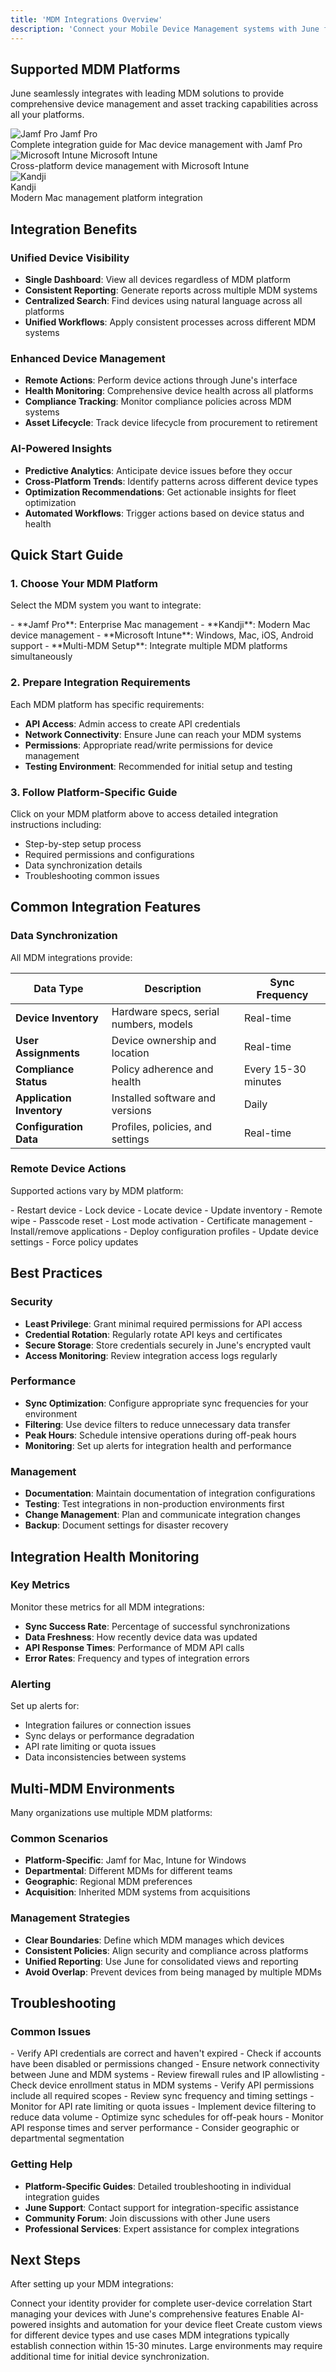 ```yaml
---
title: 'MDM Integrations Overview'
description: 'Connect your Mobile Device Management systems with June for comprehensive device management'
---
```


## Supported MDM Platforms

June seamlessly integrates with leading MDM solutions to provide comprehensive device management and asset tracking capabilities across all your platforms.

<CardGroup cols={2}>
  <Card href="/integrations/jamf-pro">
    <div className="flex flex-row gap-2 mb-2"> 
      <img src="/images/jamf_logo.png" alt="Jamf Pro" width={25} height={25} />
      <span className="text-base font-bold text-white">Jamf Pro</span>
    </div>
    Complete integration guide for Mac device management with Jamf Pro
  </Card>
  
  <Card href="/integrations/microsoft-intune">
    <div className="flex flex-row gap-2 mb-2"> 
      <img src="/images/ms_entra_id_logo.png" alt="Microsoft Intune" width={25} height={25} />
      <span className="text-base font-bold text-white">Microsoft Intune</span>
    </div>
    Cross-platform device management with Microsoft Intune
  </Card>
  
  <Card href="/integrations/kandji">
    <div className="flex flex-row gap-2 mb-2">
      <div className="bg-white rounded-md p-1">
        <img src="/images/kandji_bee_dark.png" alt="Kandji" width={25} height={25} />
      </div>
      <div className="text-base font-bold text-white">Kandji</div>
    </div>
    Modern Mac management platform integration
  </Card>
  
</CardGroup>

## Integration Benefits

### Unified Device Visibility
- **Single Dashboard**: View all devices regardless of MDM platform
- **Consistent Reporting**: Generate reports across multiple MDM systems
- **Centralized Search**: Find devices using natural language across all platforms
- **Unified Workflows**: Apply consistent processes across different MDM systems

### Enhanced Device Management
- **Remote Actions**: Perform device actions through June's interface
- **Health Monitoring**: Comprehensive device health across all platforms
- **Compliance Tracking**: Monitor compliance policies across MDM systems
- **Asset Lifecycle**: Track device lifecycle from procurement to retirement

### AI-Powered Insights
- **Predictive Analytics**: Anticipate device issues before they occur
- **Cross-Platform Trends**: Identify patterns across different device types
- **Optimization Recommendations**: Get actionable insights for fleet optimization
- **Automated Workflows**: Trigger actions based on device status and health

## Quick Start Guide

### 1. Choose Your MDM Platform

Select the MDM system you want to integrate:

<Steps>
  <Step title="Mac Management">
    - **Jamf Pro**: Enterprise Mac management
    - **Kandji**: Modern Mac device management
  </Step>
  
  <Step title="Cross-Platform Management">
    - **Microsoft Intune**: Windows, Mac, iOS, Android support
  </Step>
  
  <Step title="Multiple Systems">
    - **Multi-MDM Setup**: Integrate multiple MDM platforms simultaneously
  </Step>
</Steps>

### 2. Prepare Integration Requirements

Each MDM platform has specific requirements:

- **API Access**: Admin access to create API credentials
- **Network Connectivity**: Ensure June can reach your MDM systems
- **Permissions**: Appropriate read/write permissions for device management
- **Testing Environment**: Recommended for initial setup and testing

### 3. Follow Platform-Specific Guide

Click on your MDM platform above to access detailed integration instructions including:
- Step-by-step setup process
- Required permissions and configurations
- Data synchronization details
- Troubleshooting common issues

## Common Integration Features

### Data Synchronization

All MDM integrations provide:

| Data Type | Description | Sync Frequency |
|-----------|-------------|----------------|
| **Device Inventory** | Hardware specs, serial numbers, models | Real-time |
| **User Assignments** | Device ownership and location | Real-time |
| **Compliance Status** | Policy adherence and health | Every 15-30 minutes |
| **Application Inventory** | Installed software and versions | Daily |
| **Configuration Data** | Profiles, policies, and settings | Real-time |

### Remote Device Actions

Supported actions vary by MDM platform:

<AccordionGroup>
  <Accordion title="Basic Actions">
    - Restart device
    - Lock device
    - Locate device
    - Update inventory
  </Accordion>
  
  <Accordion title="Security Actions">
    - Remote wipe
    - Passcode reset
    - Lost mode activation
    - Certificate management
  </Accordion>
  
  <Accordion title="Management Actions">
    - Install/remove applications
    - Deploy configuration profiles
    - Update device settings
    - Force policy updates
  </Accordion>
</AccordionGroup>

## Best Practices

### Security
- **Least Privilege**: Grant minimal required permissions for API access
- **Credential Rotation**: Regularly rotate API keys and certificates
- **Secure Storage**: Store credentials securely in June's encrypted vault
- **Access Monitoring**: Review integration access logs regularly

### Performance
- **Sync Optimization**: Configure appropriate sync frequencies for your environment
- **Filtering**: Use device filters to reduce unnecessary data transfer
- **Peak Hours**: Schedule intensive operations during off-peak hours
- **Monitoring**: Set up alerts for integration health and performance

### Management
- **Documentation**: Maintain documentation of integration configurations
- **Testing**: Test integrations in non-production environments first
- **Change Management**: Plan and communicate integration changes
- **Backup**: Document settings for disaster recovery

## Integration Health Monitoring

### Key Metrics

Monitor these metrics for all MDM integrations:

- **Sync Success Rate**: Percentage of successful synchronizations
- **Data Freshness**: How recently device data was updated
- **API Response Times**: Performance of MDM API calls
- **Error Rates**: Frequency and types of integration errors

### Alerting

Set up alerts for:
- Integration failures or connection issues
- Sync delays or performance degradation
- API rate limiting or quota issues
- Data inconsistencies between systems

## Multi-MDM Environments

Many organizations use multiple MDM platforms:

### Common Scenarios
- **Platform-Specific**: Jamf for Mac, Intune for Windows
- **Departmental**: Different MDMs for different teams
- **Geographic**: Regional MDM preferences
- **Acquisition**: Inherited MDM systems from acquisitions

### Management Strategies
- **Clear Boundaries**: Define which MDM manages which devices
- **Consistent Policies**: Align security and compliance across platforms
- **Unified Reporting**: Use June for consolidated views and reporting
- **Avoid Overlap**: Prevent devices from being managed by multiple MDMs

## Troubleshooting

### Common Issues

<AccordionGroup>
  <Accordion title="Authentication Failures">
    - Verify API credentials are correct and haven't expired
    - Check if accounts have been disabled or permissions changed
    - Ensure network connectivity between June and MDM systems
    - Review firewall rules and IP allowlisting
  </Accordion>
  
  <Accordion title="Sync Problems">
    - Check device enrollment status in MDM systems
    - Verify API permissions include all required scopes
    - Review sync frequency and timing settings
    - Monitor for API rate limiting or quota issues
  </Accordion>
  
  <Accordion title="Performance Issues">
    - Implement device filtering to reduce data volume
    - Optimize sync schedules for off-peak hours
    - Monitor API response times and server performance
    - Consider geographic or departmental segmentation
  </Accordion>
</AccordionGroup>

### Getting Help

- **Platform-Specific Guides**: Detailed troubleshooting in individual integration guides
- **June Support**: Contact support for integration-specific assistance
- **Community Forum**: Join discussions with other June users
- **Professional Services**: Expert assistance for complex integrations

## Next Steps

After setting up your MDM integrations:

<CardGroup cols={2}>
  <Card title="Identity Provider Setup" href="/integrations/identity-providers">
    Connect your identity provider for complete user-device correlation
  </Card>
  
  <Card title="Device Management" href="/device-management/asset-discovery">
    Start managing your devices with June's comprehensive features
  </Card>
  
  <Card title="AI Insights" href="/ai-features/ai-insights">
    Enable AI-powered insights and automation for your device fleet
  </Card>
  
  <Card title="Custom Views" href="/smart-search/creating-custom-views">
    Create custom views for different device types and use cases
  </Card>
</CardGroup>

<Note>
MDM integrations typically establish connection within 15-30 minutes. Large environments may require additional time for initial device synchronization.
</Note> 